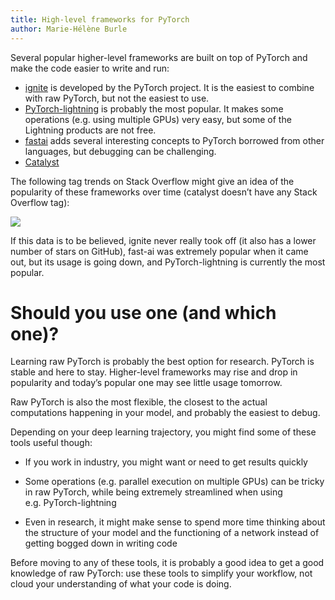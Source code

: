 ```yaml
---
title: High-level frameworks for PyTorch
author: Marie-Hélène Burle
---
```


Several popular higher-level frameworks are built on top of PyTorch and make the code easier to write and run:

   - [ignite](https://github.com/pytorch/ignite) is developed by the PyTorch project. It is the easiest to combine with raw PyTorch, but not the easiest to use.
   - [PyTorch-lightning](https://github.com/Lightning-AI/lightning) is probably the most popular. It makes some operations (e.g. using multiple GPUs) very easy, but some of the Lightning products are not free.
   - [fastai](https://github.com/fastai/fastai) adds several interesting concepts to PyTorch borrowed from other languages, but debugging can be challenging.
   - [Catalyst](https://github.com/catalyst-team/catalyst)

The following tag trends on Stack Overflow might give an idea of the popularity of these frameworks over time (catalyst doesn't have any Stack Overflow tag):
     
![](img/pt_highlevel_frameworks.png){fig-alt="noshadow"}

If this data is to be believed, ignite never really took off (it also has a lower number of stars on GitHub), fast-ai was extremely popular when it came out, but its usage is going down, and PyTorch-lightning is currently the most popular.

# Should you use one (and which one)?

Learning raw PyTorch is probably the best option for research. PyTorch is stable and here to stay. Higher-level frameworks may rise and drop in popularity and today's popular one may see little usage tomorrow.

Raw PyTorch is also the most flexible, the closest to the actual computations happening in your model, and probably the easiest to debug.

Depending on your deep learning trajectory, you might find some of these tools useful though:

- If you work in industry, you might want or need to get results quickly

- Some operations (e.g. parallel execution on multiple GPUs) can be tricky in raw PyTorch, while being extremely streamlined when using e.g. PyTorch-lightning

- Even in research, it might make sense to spend more time thinking about the structure of your model and the functioning of a network instead of getting bogged down in writing code

:::{.note}

Before moving to any of these tools, it is probably a good idea to get a good knowledge of raw PyTorch: use these tools to simplify your workflow, not cloud your understanding of what your code is doing.

:::
